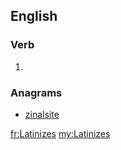 ==English==

===Verb===
{{head|en|verb form}}

# {{en-third-person singular of|Latinize}}

===Anagrams===
* [[zinalsite#English|zinalsite]]

[[fr:Latinizes]]
[[my:Latinizes]]
